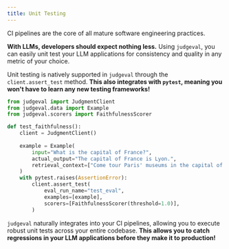 ```yaml
---
title: Unit Testing
---
```


CI pipelines are the core of all mature software engineering practices. 

**With LLMs, developers should expect nothing less.** 
Using `judgeval`, you can easily unit test your LLM applications for consistency and quality in any metric of your choice.

Unit testing is natively supported in `judgeval` through the `client.assert_test` method. 
**This also integrates with `pytest`, meaning you won't have to learn any new testing frameworks!**

```python
from judgeval import JudgmentClient
from judgeval.data import Example
from judgeval.scorers import FaithfulnessScorer

def test_faithfulness():
    client = JudgmentClient()
    
    example = Example(
        input="What is the capital of France?",
        actual_output="The capital of France is Lyon.",
        retrieval_context=["Come tour Paris' museums in the capital of France!"],
    )
    with pytest.raises(AssertionError):
        client.assert_test(
            eval_run_name="test_eval",
            examples=[example],
            scorers=[FaithfulnessScorer(threshold=1.0)],
        )
```

`judgeval` naturally integrates into your CI pipelines, allowing you to execute robust unit tests across your entire codebase. 
**This allows you to catch regressions in your LLM applications before they make it to production!**


